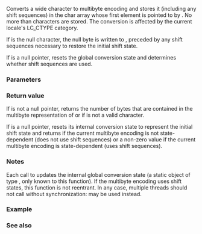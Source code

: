 {{cpp/title|wctomb}}
{{cpp/string/multibyte/navbar}}
{{ddcl|header=cstdlib|
int wctomb( char* s, wchar_t wc );
}}

Converts a wide character {{c|wc}} to multibyte encoding and stores it (including any shift sequences) in the char array whose first element is pointed to by {{c|s}}. No more than {{c|MB_CUR_MAX}} characters are stored. The conversion is affected by the current locale's LC_CTYPE category.

If {{c|wc}} is the null character, the null byte is written to {{c|s}}, preceded by any shift sequences necessary to restore the initial shift state.

If {{c|s}} is a null pointer, resets the global conversion state and determines whether shift sequences are used.

===Parameters===
{{par begin}}
{{par|s|pointer to the character array for output}}
{{par|wc|wide character to convert}}
{{par end}}

===Return value===
If {{c|s}} is not a null pointer, returns the number of bytes that are contained in the multibyte representation of {{c|wc}} or {{c|-1}} if {{c|wc}} is not a valid character. 

If {{c|s}} is a null pointer, resets its internal conversion state to represent the initial shift state and returns {{c|0}} if the current multibyte encoding is not state-dependent (does not use shift sequences) or a non-zero value if the current multibyte encoding is state-dependent (uses shift sequences).

===Notes===
Each call to {{tt|wctomb}} updates the internal global conversion state (a static object of type {{lc|std::mbstate_t}}, only known to this function). If the multibyte encoding uses shift states, this function is not reentrant. In any case, multiple threads should not call {{tt|wctomb}} without synchronization: {{lc|std::wcrtomb}} may be used instead.

===Example===
{{example
|code=
#include &lt;clocale&gt;
#include &lt;cstdlib&gt;
#include &lt;iomanip&gt;
#include &lt;iostream&gt;
#include &lt;string&gt;

void print_wide(const std::wstring&amp; wstr)
{
    bool shifts = std::wctomb(nullptr, 0); // reset the conversion state
    std::cout &lt;&lt; "shift sequences are " &lt;&lt; (shifts ? "" : "not" )
              &lt;&lt; " used\n" &lt;&lt; std::uppercase &lt;&lt; std::setfill('0');
    for (const wchar_t wc : wstr)
    {
        std::string mb(MB_CUR_MAX, '\0');
        const int ret = std::wctomb(&amp;mb[0], wc);
        const char* s = ret &gt; 1 ? "s" : "";
        std::cout &lt;&lt; "multibyte char '" &lt;&lt; mb &lt;&lt; "' is " &lt;&lt; ret
                  &lt;&lt; " byte" &lt;&lt; s &lt;&lt; ": [" &lt;&lt; std::hex;
        for (int i{0}; i != ret; ++i)
        {
            const int c = 0xFF &amp; mb[i];
            std::cout &lt;&lt; (i ? " " : "") &lt;&lt; std::setw(2) &lt;&lt; c;
        }
        std::cout &lt;&lt; "]\n" &lt;&lt; std::dec;
    }
}

int main()
{
    std::setlocale(LC_ALL, "en_US.utf8");
    // UTF-8 narrow multibyte encoding
    std::wstring wstr = L"z\u00df\u6c34\U0001d10b"; // or L"zß水𝄋"
    print_wide(wstr);
}
|output=
shift sequences are not used
multibyte char 'z' is 1 byte: [7A]
multibyte char 'ß' is 2 bytes: [C3 9F]
multibyte char '水' is 3 bytes: [E6 B0 B4]
multibyte char '𝄋' is 4 bytes: [F0 9D 84 8B]
}}

===See also===
{{dsc begin}}
{{dsc inc|cpp/string/multibyte/dsc mbtowc}}
{{dsc inc|cpp/string/multibyte/dsc wcrtomb}}
{{dsc inc|cpp/locale/codecvt/dsc do_out}}
{{dsc see c|c/string/multibyte/wctomb}}
{{dsc end}}

{{langlinks|de|es|fr|it|ja|pt|ru|zh}}